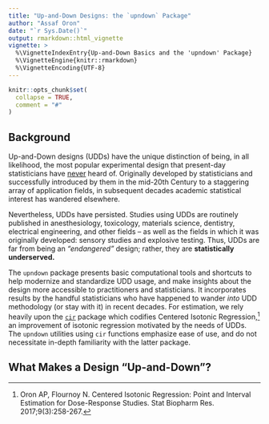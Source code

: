 ```yaml
---
title: "Up-and-Down Designs: the `upndown` Package"
author: "Assaf Oron"
date: "`r Sys.Date()`"
output: rmarkdown::html_vignette
vignette: >
  %\VignetteIndexEntry{Up-and-Down Basics and the 'upndown' Package}
  %\VignetteEngine{knitr::rmarkdown}
  %\VignetteEncoding{UTF-8}
---
```


```r
knitr::opts_chunk$set(
  collapse = TRUE,
  comment = "#"
)
```

## Background

Up-and-Down designs (UDDs) have the unique distinction of being, in all likelihood, the most popular experimental design that present-day statisticians have <u>never</u> heard of. Originally developed by statisticians and successfully introduced by them in the mid-20th Century to a staggering array of application fields, in subsequent decades academic statistical interest has wandered elsewhere.

Nevertheless, UDDs have persisted. Studies using UDDs are routinely published in anesthesiology, toxicology, materials science, dentistry, electrical engineering, and other fields -- as well as the fields in which it was originally developed: sensory studies and explosive testing. Thus, UDDs are far from being an *"endangered"* design; rather, they are **statistically underserved.**

The `upndown` package presents basic computational tools and shortcuts to help modernize and standardize UDD usage, and make insights about the design more accessible to practitioners and statisticians. It incorporates results by the handful statisticians who have happened to wander *into* UDD methodology (or stay with it) in recent decades. For estimation, we rely heavily upon the [`cir`](https://cran.r-project.org/web/packages/cir/) package which codifies Centered Isotonic Regression,^[Oron AP, Flournoy N. Centered Isotonic Regression: Point and Interval Estimation for Dose-Response Studies. Stat Biopharm Res. 2017;9(3):258-267.] an improvement of isotonic regression motivated by the needs of UDDs. The `upndown` utilities using `cir` functions emphasize ease of use, and do not necessitate in-depth familiarity with the latter package.

## What Makes a Design "Up-and-Down"?

